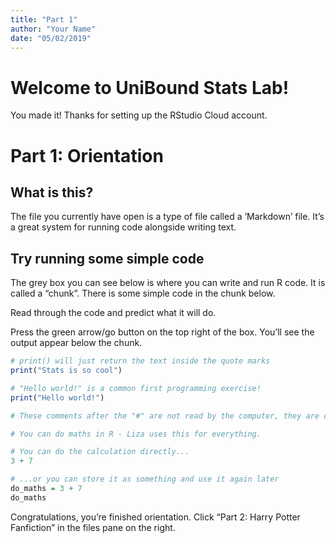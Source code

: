 ```yaml
---
title: "Part 1"
author: "Your Name"
date: "05/02/2019"
---
```


# Welcome to UniBound Stats Lab!

You made it! Thanks for setting up the RStudio Cloud account.

# Part 1: Orientation

## What is this?
The file you currently have open is a type of file called a 'Markdown' file. It's a great system for running code alongside writing text.

## Try running some simple code
The grey box you can see below is where you can write and run R code. It is called a "chunk". There is some simple code in the chunk below.

Read through the code and predict what it will do.

Press the green arrow/go button on the top right of the box. You'll see the output appear below the chunk.

```r
# print() will just return the text inside the quote marks
print("Stats is so cool")

# "Hello world!" is a common first programming exercise!
print("Hello world!") 

# These comments after the "#" are not read by the computer, they are comments just for humans and help explain what is going on in your code. A good habit to get into!

# You can do maths in R - Liza uses this for everything. 

# You can do the calculation directly...
3 + 7

# ...or you can store it as something and use it again later
do_maths = 3 + 7
do_maths

```

Congratulations, you're finished orientation. Click "Part 2: Harry Potter Fanfiction" in the files pane on the right.
